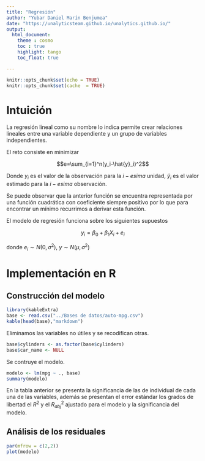 ```yaml
---
title: "Regresión"
author: "Yubar Daniel Marín Benjumea"
date: "https://unalyticsteam.github.io/unalytics.github.io/"
output: 
  html_document:
    theme : cosmo
    toc : true
    highlight: tango
    toc_float: true

---
```


```r
knitr::opts_chunk$set(echo = TRUE)
knitr::opts_chunk$set(cache  = TRUE)
```

# Intuición

La regresión lineal como su nombre lo indica permite crear relaciones lineales entre una variable dependiente y un grupo de variables independientes.

El reto consiste en minimizar

$$e=\sum_{i=1}^n(y_i-\hat{y}_i)^2$$


Donde $y_i$ es el valor de la observación para la $i-esima$  unidad, $\hat{y}_i$ es el valor estimado para la $i-esima$ observación.

Se puede observar que la anterior función se encuentra representada por una función cuadrática con coeficiente siempre positivo por lo que para encontrar un mínimo recurrimos a derivar esta función.


El modelo de regresión funciona sobre los siguientes supuestos

$$y_i = \beta_0+ \beta_1X_i+ e_i$$ 

donde $e_i\sim N(0, \sigma^2)$, $y\sim N(\mu,\sigma^2)$


# Implementación en R

## Construcción del modelo


```r
library(kableExtra)
base <- read.csv("../Bases de datos/auto-mpg.csv")
kable(head(base),"markdown")
```

Eliminamos las variables no útiles y se recodifican otras.


```r
base$cylinders <- as.factor(base$cylinders)
base$car_name <- NULL
```

Se contruye el modelo.

```r
modelo <- lm(mpg ~ ., base)
summary(modelo)
```

En la tabla anterior se presenta la significancia de las de individual de cada una de las variables, además se presentan el error estándar los grados de libertad el $R^2$ y el $R_{abj}^2$ ajustado para el modelo y la significancia del modelo.


## Análisis de los residuales

```r
par(mfrow = c(2,2))
plot(modelo)
```



 